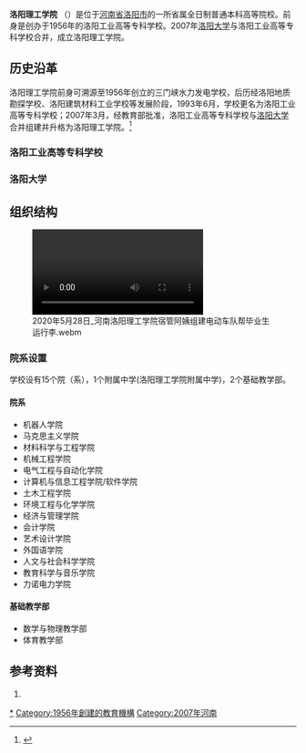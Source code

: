 {{Expand |time=2010-04-14T02:19:01+00:00 }} 
{{Infobox university
|name=洛阳理工学院
|image=[[File:Luoyang_Institute_of_Science_and_Technology.jpg|200px]]
|motto=
|校训=致知、致善、致能、致新|president=[[张锐_(1967年)|张锐]]
|党委书记=[[陈岩_(1963年)|陈岩]]|type=公立
|established=
|建校=1956年|city=[[中华人民共和国|中国]][[河南省|河南]][[洛阳市|洛阳]]
|students=
|staff=
|校區=王城、开元、九都|area=
|website=[http://www.lit.edu.cn/ 洛阳理工学院网站]
}}

'''洛阳理工学院''' （{{Lang-en|Luoyang Institute of Science and Technology}}）是位于[[河南省|河南省]][[洛阳市|洛阳市]]的一所省属全日制普通本科高等院校。前身是创办于1956年的洛阳工业高等专科学校。2007年[[洛阳大学|洛阳大学]]与洛阳工业高等专科学校合并，成立洛阳理工学院。

== 历史沿革 ==
洛阳理工学院前身可溯源至1956年创立的三门峡水力发电学校，后历经洛阳地质勘探学校、洛阳建筑材料工业学校等发展阶段，1993年6月，学校更名为洛阳工业高等专科学校；2007年3月，经教育部批准，洛阳工业高等专科学校与[[洛阳大学|洛阳大学]]合并组建并升格为洛阳理工学院。<ref name="简介">{{cite web|url=http://www.lit.edu.cn/xxgk/xxjj.htm|language=|title=洛阳理工学院简介|publisher=洛阳理工学院|date=|accessdate=2017年3月|archive-date=2020-07-28|archive-url=https://web.archive.org/web/20200728090854/https://www.lit.edu.cn/xxgk/xxjj.htm|dead-url=yes}}</ref>

=== 洛阳工业高等专科学校 ===

=== 洛阳大学 ===

==组织结构==
[[File:2020年5月28日_河南洛阳理工学院宿管阿姨组建电动车队帮毕业生运行李.webm|thumb]]
===院系设置===
学校设有15个院（系），1个附属中学(洛阳理工学院附属中学)，2个基础教学部。

====院系====
*机器人学院
*马克思主义学院
*材料科学与工程学院
*机械工程学院
*电气工程与自动化学院
*计算机与信息工程学院/软件学院
*土木工程学院
*环境工程与化学学院
*经济与管理学院
*会计学院
*艺术设计学院
*外国语学院
*人文与社会科学学院
*教育科学与音乐学院
*力诺电力学院

====基础教学部====
*数学与物理教学部
*体育教学部

== 参考资料 ==
{{reflist}}

{{河南高等院校|nocat}}

# {{coord|34.628692|112.437183|type:landmark_source:enwiki-googlemaplink|display=title}}

[[Category:洛阳理工学院|*]]
[[Category:1956年創建的教育機構|Category:1956年創建的教育機構]]
[[Category:2007年河南|Category:2007年河南]]